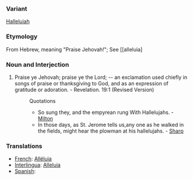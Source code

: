 ===Variant===
[[Halleluiah]]
=== Etymology ===
From Hebrew, meaning "Praise Jehovah!"; See [[alleluia]
===Noun and Interjection===
#Praise ye Jehovah; praise ye the Lord; -- an exclamation used chiefly in songs of praise or thanksgiving to God, and as an expression of gratitude or adoration. - Revelation. 19:1 (Revised Version)
#:Quotations
#:*So sung they, and the empyrean rung With Hallelujahs. - [[Milton]]
#:*In those days, as St. Jerome tells us,any one as he walked in the fields, might hear the plowman at his hallelujahs. - [[Sharp]]

=== Translations ===
*[[French]]: [[Alléluia]]
*[[Interlingua]]: [[Alleluia]]
*[[Spanish]]: [[]]